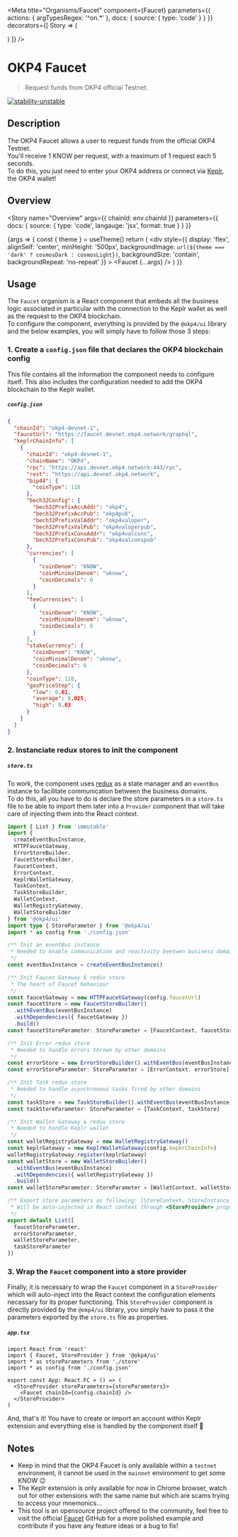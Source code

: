
<Meta
  title="Organisms/Faucet"
  component={Faucet}
  parameters={{
    actions: { argTypesRegex: '^on.*' },
    docs: {
      source: {
        type: 'code'
      }
    }
  }}
  decorators={[
    Story => (
      <ThemeProvider>
        <StoreProvider storeParameters={storeParameters}>
          <div className="component-story-main faucet">
            <ThemeSwitcher />
            <Story />
          </div>
        </StoreProvider>
      </ThemeProvider>
    )
  ]}
/>

# OKP4 Faucet

> Request funds from OKP4 official Testnet.

[![stability-unstable](https://img.shields.io/badge/stability-unstable-yellow.svg)](https://github.com/emersion/stability-badges#unstable)

## Description

The OKP4 Faucet allows a user to request funds from the official OKP4 Testnet.  
You'll receive 1 KNOW per request, with a maximum of 1 request each 5 seconds.  
To do this, you just need to enter your OKP4 address or connect via [Keplr](https://chrome.google.com/webstore/detail/keplr/dmkamcknogkgcdfhhbddcghachkejeap), the OKP4 wallet!

## Overview

<Story
  name="Overview"
  args={{ chainId: env.chainId }}
  parameters={{ docs: { source: { type: 'code', langauge: 'jsx', format: true } } }}
>
  {args => {
    const { theme } = useTheme()
    return (
      <div
        style={{
          display: 'flex',
          alignSelf: 'center',
          minHeight: '500px',
          backgroundImage: `url(${theme === 'dark' ? cosmosDark : cosmosLight})`,
          backgroundSize: 'contain',
          backgroundRepeat: 'no-repeat'
        }}
      >
        <Faucet {...args} />
      </div>
    )
  }}
</Story>

## Usage

The `Faucet` organism is a React component that embeds all the business logic associated in particular with the connection to the Keplr wallet as well as the request to the OKP4 blockchain.  
To configure the component, everything is provided by the `@okp4/ui` library and the below examples, you will simply have to follow those 3 steps:

### 1. Create a `config.json` file that declares the OKP4 blockchain config

This file contains all the information the component needs to configure itself.
This also includes the configuration needed to add the OKP4 blockchain to the Keplr wallet.

##### **`config.json`**

```json
{
  "chainId": "okp4-devnet-1",
  "faucetUrl": "https://faucet.devnet.okp4.network/graphql",
  "keplrChainInfo": [
    {
      "chainId": "okp4-devnet-1",
      "chainName": "OKP4",
      "rpc": "https://api.devnet.okp4.network:443/rpc",
      "rest": "https://api.devnet.okp4.network",
      "bip44": {
        "coinType": 118
      },
      "bech32Config": {
        "bech32PrefixAccAddr": "okp4",
        "bech32PrefixAccPub": "okp4pub",
        "bech32PrefixValAddr": "okp4valoper",
        "bech32PrefixValPub": "okp4valoperpub",
        "bech32PrefixConsAddr": "okp4valcons",
        "bech32PrefixConsPub": "okp4valconspub"
      },
      "currencies": [
        {
          "coinDenom": "KNOW",
          "coinMinimalDenom": "uknow",
          "coinDecimals": 6
        }
      ],
      "feeCurrencies": [
        {
          "coinDenom": "KNOW",
          "coinMinimalDenom": "uknow",
          "coinDecimals": 6
        }
      ],
      "stakeCurrency": {
        "coinDenom": "KNOW",
        "coinMinimalDenom": "uknow",
        "coinDecimals": 6
      },
      "coinType": 118,
      "gasPriceStep": {
        "low": 0.01,
        "average": 0.025,
        "high": 0.03
      }
    }
  ]
}
```

### 2. Instanciate redux stores to init the component

##### **`store.ts`**

To work, the component uses [redux](https://redux.js.org/) as a state manager and an `eventBus` instance to facilitate communication between the business domains.  
To do this, all you have to do is declare the store parameters in a `store.ts` file to be able to import them later into a `Provider` component that will take care of injecting them into the React context.

```ts
import { List } from 'immutable'
import {
  createEventBusInstance,
  HTTPFaucetGateway,
  ErrorStoreBuilder,
  FaucetStoreBuilder,
  FaucetContext,
  ErrorContext,
  KeplrWalletGateway,
  TaskContext,
  TaskStoreBuilder,
  WalletContext,
  WalletRegistryGateway,
  WalletStoreBuilder
} from '@okp4/ui'
import type { StoreParameter } from '@okp4/ui'
import * as config from './config.json'

/** Init an eventBus instance
 * Needed to enable communication and reactivity beetwen business domains
 */
const eventBusInstance = createEventBusInstance()

/** Init Faucet Gateway & redux store
 * The heart of Faucet behaviour
 */
const faucetGateway = new HTTPFaucetGateway(config.faucetUrl)
const faucetStore = new FaucetStoreBuilder()
  .withEventBus(eventBusInstance)
  .withDependencies({ faucetGateway })
  .build()
const faucetStoreParameter: StoreParameter = [FaucetContext, faucetStore]

/** Init Error redux store
 * Needed to handle errors thrown by other domains
 */
const errorStore = new ErrorStoreBuilder().withEventBus(eventBusInstance).build()
const errorStoreParameter: StoreParameter = [ErrorContext, errorStore]

/** Init Task redux store
 * Needed to handle asynchronous tasks fired by other domains
 */
const taskStore = new TaskStoreBuilder().withEventBus(eventBusInstance).build()
const taskStoreParameter: StoreParameter = [TaskContext, taskStore]

/** Init Wallet Gateway & redux store
 * Needed to handle Keplr wallet
 */
const walletRegistryGateway = new WalletRegistryGateway()
const keplrGateway = new KeplrWalletGateway(config.kepkrChainInfo)
walletRegistryGateway.register(keplrGateway)
const walletStore = new WalletStoreBuilder()
  .withEventBus(eventBusInstance)
  .withDependencies({ walletRegistryGateway })
  .build()
const walletStoreParameter: StoreParameter = [WalletContext, walletStore]

/** Export store parameters as following: [StoreContext, StoreInstance]
 * Will be auto-injected in React context through <StoreProvider> props
 */
export default List([
  faucetStoreParameter,
  errorStoreParameter,
  walletStoreParameter,
  taskStoreParameter
])
```

### 3. Wrap the `Faucet` component into a store provider

Finally, it is necessary to wrap the `Faucet` component in a `StoreProvider` which will auto-inject into the React context the configuration elements necessary for its proper functioning.
This `StoreProvider` component is directly provided by the `@okp4/ui` library, you simply have to pass it the parameters exported by the `store.ts` file as properties.

##### **`app.tsx`**

```tsx
import React from 'react'
import { Faucet, StoreProvider } from '@okp4/ui'
import * as storeParameters from './store'
import * as config from './config.json'

export const App: React.FC = () => (
  <StoreProvider storeParameters={storeParameters}>
    <Faucet chainId={config.chainId} />
  </StoreProvider>
)
```

And, that's it!
You have to create or import an account within Keplr extension and everything else is handled by the component itself 🚀

## Notes

- Keep in mind that the OKP4 Faucet is only available within a `testnet` environment, it cannot be used in the `mainnet` environment to get some KNOW 😉
- The Keplr extension is only available for now in Chrome browser, watch out for other extensions with the same name but which are scams trying to access your mnemonics...
- This tool is an opensource project offered to the community, feel free to visit the official [Faucet](https://github.com/okp4/faucet-web) GitHub for a more polished example and contribute if you have any feature ideas or a bug to fix!
